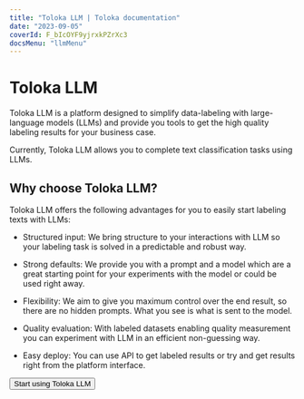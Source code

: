 ```yaml
---
title: "Toloka LLM | Toloka documentation"
date: "2023-09-05"
coverId: F_bIcOYF9yjrxkPZrXc3
docsMenu: "llmMenu"
---
```



# Toloka LLM

Toloka LLM is a platform designed to simplify data-labeling with large-language models (LLMs) and provide you tools to get the high quality labeling results for your business case.

Currently, Toloka LLM allows you to complete text classification tasks using LLMs.

## Why choose Toloka LLM?

Toloka LLM offers the following advantages for you to easily start labeling texts with LLMs:

- Structured input: We bring structure to your interactions with LLM so your labeling task is solved in a predictable and robust way.

- Strong defaults: We provide you with a prompt and a model which are a great starting point for your experiments with the model or could be used right away.

- Flexibility: We aim to give you maximum control over the end result, so there are no hidden prompts. What you see is what is sent to the model.

- Quality evaluation: With labeled datasets enabling quality measurement you can experiment with LLM in an efficient non-guessing way.

- Easy deploy: You can use API to get labeled results or try and get results right from the platform interface.

<Button view="defaultInverse" size="l" type="link" url="https://platform.toloka.ai/llm">Start using Toloka LLM</Button>

<SocialMedia/>
